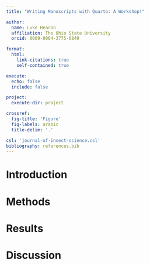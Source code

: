 ```yaml
---
title: "Writing Manuscripts with Quarto: A Workshop!"

author:
  name: Luke Hearon
  affiliation: The Ohio State University
  orcid: 0009-0004-3775-0849

format: 
  html:
    link-citations: true
    self-contained: true

execute:
  echo: false
  include: false

project:
  execute-dir: project

crossref:
  fig-title: 'Figure'
  fig-labels: arabic
  title-delim: '.'

csl: 'journal-of-insect-science.csl'
bibliography: references.bib
---
```


# Introduction

# Methods

# Results

# Discussion
